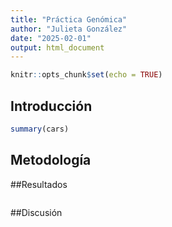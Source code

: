 ---
title: "Práctica Genómica"
author: "Julieta González"
date: "2025-02-01"
output: html_document
---

```{r setup, include=FALSE}
knitr::opts_chunk$set(echo = TRUE)
```

## Introducción


```{r cars}
summary(cars)
```

## Metodología




##Resultados

```{r pressure, echo=FALSE}



```

##Discusión 

